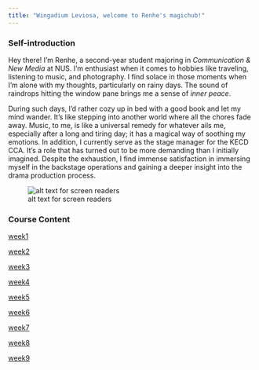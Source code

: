 ```yaml
---
title: "Wingadium Leviosa, welcome to Renhe's magichub!"
---
```


### Self-introduction
Hey there! I'm Renhe, a second-year student majoring in *Communication & New Media* at NUS. I'm enthusiast when it comes to hobbies like traveling, listening to music, and photography. I find solace in those moments when I'm alone with my thoughts, particularly on rainy days. The sound of raindrops hitting the window pane brings me a sense of *inner peace*.

During such days, I'd rather cozy up in bed with a good book and let my mind wander. It's like stepping into another world where all the chores fade away. Music, to me, is like a universal remedy for whatever ails me, especially after a long and tiring day; it has a magical way of soothing my emotions. In addition, I currently serve as the stage manager for the KECD CCA. It's a role that has turned out to be more demanding than I initially imagined. Despite the exhaustion, I find immense satisfaction in immersing myself in the backstage operations and gaining a deeper insight into the drama production process. 

![alt text for screen readers](/path/to/image.png "Text to show on mouseover")

### Course Content
[week1](https://github.com/renhe7/renhe/tree/main/Week1)

[week2](https://github.com/renhe7/renhe/tree/main/Week2)

[week3](https://github.com/renhe7/renhe/tree/main/Week3)

[week4](https://github.com/renhe7/renhe/tree/main/Week4)

[week5](https://github.com/renhe7/renhe/tree/main/Week5)

[week6](https://github.com/renhe7/renhe/tree/main/Week6)

[week7](https://github.com/renhe7/renhe/tree/main/Week%207)

[week8](https://github.com/renhe7/renhe/tree/main/Week8)

[week9](https://github.com/renhe7/renhe/tree/main/Week9)
